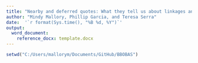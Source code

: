 ```yaml
---
title: "Nearby and deferred quotes: What they tell us about linkages and adjustments to information "
author: "Mindy Mallory, Phillip Garcia, and Teresa Serra"
date:  '`r format(Sys.time(), "%B %d, %Y")`'
output: 
  word_document:
    reference_docx: template.docx
---
```



```r
setwd("C:/Users/mallorym/Documents/GitHub/BBOBAS")
```


